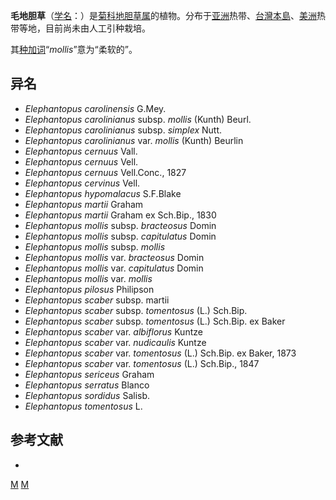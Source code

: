 {{Speciesbox
| genus = Elephantopus
| species = mollis
| authority = Kunth, 1818
}}

'''毛地胆草'''（[[学名|学名]]：{{lang|la|''Elephantopus mollis''}}）是[[菊科|菊科]][[地胆草属|地胆草属]]的植物。分布于[[亚洲|亚洲]]热带、[[台灣島|台灣本島]]、[[美洲|美洲]]热带等地，目前尚未由人工引种栽培。

其[[种加词|种加词]]“''mollis ''”意为“柔软的”。

==异名==
* ''Elephantopus carolinensis'' G.Mey.
* ''Elephantopus carolinianus'' subsp. ''mollis'' (Kunth) Beurl.
* ''Elephantopus carolinianus'' subsp. ''simplex'' Nutt.
* ''Elephantopus carolinianus'' var. ''mollis'' (Kunth) Beurlin
* ''Elephantopus cernuus'' Vall.
* ''Elephantopus cernuus'' Vell.
* ''Elephantopus cernuus'' Vell.Conc., 1827
* ''Elephantopus cervinus'' Vell.
* ''Elephantopus hypomalacus'' S.F.Blake
* ''Elephantopus martii'' Graham
* ''Elephantopus martii'' Graham ex Sch.Bip., 1830
* ''Elephantopus mollis'' subsp. ''bracteosus'' Domin
* ''Elephantopus mollis'' subsp. ''capitulatus'' Domin
* ''Elephantopus mollis'' subsp. ''mollis''
* ''Elephantopus mollis'' var. ''bracteosus'' Domin
* ''Elephantopus mollis'' var. ''capitulatus'' Domin
* ''Elephantopus mollis'' var. ''mollis''
* ''Elephantopus pilosus'' Philipson
* ''Elephantopus scaber'' subsp. martii
* ''Elephantopus scaber'' subsp. ''tomentosus'' (L.) Sch.Bip.
* ''Elephantopus scaber'' subsp. ''tomentosus'' (L.) Sch.Bip. ex Baker
* ''Elephantopus scaber'' var. ''albiflorus'' Kuntze
* ''Elephantopus scaber'' var. ''nudicaulis'' Kuntze
* ''Elephantopus scaber'' var. ''tomentosus'' (L.) Sch.Bip. ex Baker, 1873
* ''Elephantopus scaber'' var. ''tomentosus'' (L.) Sch.Bip., 1847
* ''Elephantopus sericeus'' Graham
* ''Elephantopus serratus'' Blanco
* ''Elephantopus sordidus'' Salisb.
* ''Elephantopus tomentosus'' L.

== 参考文献 ==
<div class="references-small">
* {{cite web| url =http://www.bioinfo.cn/db05/KmzwSpecies.php?action=view&id=4155| title =毛地胆草| work =《中国高等植物数据库全库》| publisher =中国科学院微生物研究所| author =昆明植物研究所| accessdate =2009-02-25| deadurl =yes| archiveurl =https://web.archive.org/web/20160305005050/http://www.bioinfo.cn/db05/KmzwSpecies.php?action=view&id=4155| archivedate =2016-03-05}}
</div>
{{Taxonbar|from=Q11126839}}

[[Category:地胆草属|M]]
[[Category:1818年描述的植物|M]]